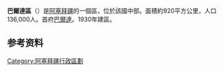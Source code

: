 {{otheruse|巴尔达区}}
{{Infobox settlement
| other_name                   = Barda District
| type = [[阿塞拜疆行政区划|区]]
| image_map              = Barda District in Azerbaijan 2021.svg
| map_caption            = 在阿塞拜疆的位置
| parts_type             = 定居点<ref name="preslib">{{cite web |url=https://files.preslib.az/projects/azerbaijan/gl2.pdf |title=İnzibati-ərazi vahidləri |author=<!--Not stated--> |date= |website=preslib.az |publisher= |access-date=28 February 2021 |quote= |archive-date=2021-05-12 |archive-url=https://web.archive.org/web/20210512173320/https://files.preslib.az/projects/azerbaijan/gl2.pdf |dead-url=no }}</ref>
| parts = 111
| established_title      = 建立
| established_date       =  1930-08-08
| subdivision_type       = [[国家|国家]]
| subdivision_name       = {{flag|Azerbaijan}}
| subdivision_type1      = [[阿塞拜疆行政区划|经济区]]
| subdivision_name1      = {{tsl|en|Aran Economic Region||Aran}}
| population_as_of       = {{tsl|en|Census in Azerbaijan||2020}}
| population_total       = 157500
| population_footnotes   = <ref name="statgov">{{cite web |url=https://www.stat.gov.az/source/demoqraphy/ap/az/population_2020.zip |title=Population of Azerbaijan |author=<!--Not stated--> |date= |website=stat.gov.az |publisher=[[阿塞拜疆国家统计委员会|State Statistics Committee]] |access-date=22 February 2021 |quote= |archive-date=2020-06-30 |archive-url=https://web.archive.org/web/20200630134755/https://www.stat.gov.az/source/demoqraphy/ap/az/population_2020.zip |dead-url=no }}</ref>
| area_total_km2         = 950
| population_density_km2 = auto
| postal_code            = 0900
| seat_type              = 首府
| seat = [[巴爾達_(阿塞拜疆)|巴爾達]]
| timezone               = [[阿塞拜疆标准时间|AZT]]
| utc_offset             = +4
| website                = {{URL|berde-ih.gov.az}}
}}
'''巴爾達區'''（{{lang-az|Bərdə}}）是[[阿塞拜疆|阿塞拜疆]]的一個區，位於該國中部。面積約920平方公里，人口136,000人。首府[[巴爾達_(阿塞拜疆)|巴爾達]]。1930年建區。

==参考资料==
{{refs}}

{{coord|display=title}}
{{亞塞拜然行政區劃}}
{{Authority control}}
{{DEFAULTSORT:Barda}}
[[Category:阿塞拜疆行政區劃|Category:阿塞拜疆行政區劃]]
{{Azerbaijan-geo-stub}}
